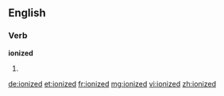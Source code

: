 ==English==

===Verb===
'''ionized'''

# {{past of|ionize}}

[[de:ionized]]
[[et:ionized]]
[[fr:ionized]]
[[mg:ionized]]
[[vi:ionized]]
[[zh:ionized]]